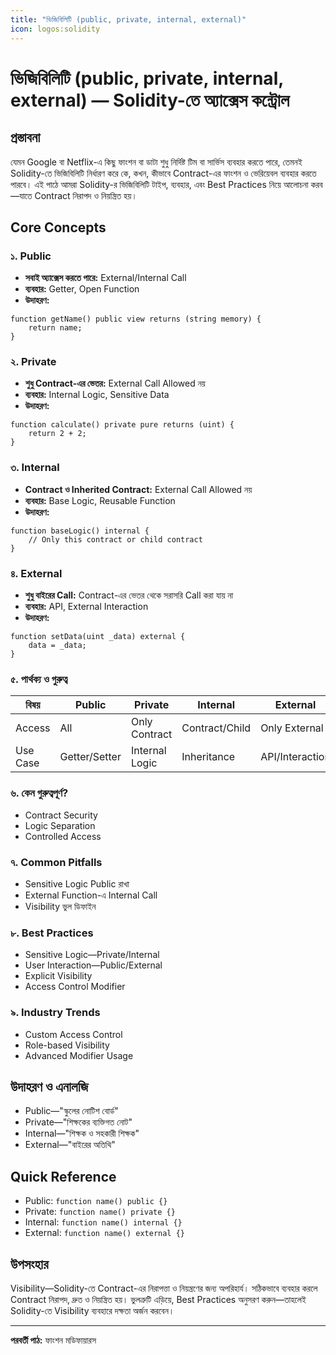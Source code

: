 ```yaml
---
title: "ভিজিবিলিটি (public, private, internal, external)"
icon: logos:solidity
---
```


# ভিজিবিলিটি (public, private, internal, external) — Solidity-তে অ্যাক্সেস কন্ট্রোল

## প্রস্তাবনা

যেমন Google বা Netflix-এ কিছু ফাংশন বা ডাটা শুধু নির্দিষ্ট টিম বা সার্ভিস ব্যবহার করতে পারে, তেমনই Solidity-তে ভিজিবিলিটি নির্ধারণ করে কে, কখন, কীভাবে Contract-এর ফাংশন ও ভেরিয়েবল ব্যবহার করতে পারবে। এই পাঠে আমরা Solidity-র ভিজিবিলিটি টাইপ, ব্যবহার, এবং Best Practices নিয়ে আলোচনা করব—যাতে Contract নিরাপদ ও নিয়ন্ত্রিত হয়।

## Core Concepts

### ১. Public
- **সবাই অ্যাক্সেস করতে পারে:** External/Internal Call
- **ব্যবহার:** Getter, Open Function
- **উদাহরণ:**
```solidity
function getName() public view returns (string memory) {
    return name;
}
```

### ২. Private
- **শুধু Contract-এর ভেতর:** External Call Allowed নয়
- **ব্যবহার:** Internal Logic, Sensitive Data
- **উদাহরণ:**
```solidity
function calculate() private pure returns (uint) {
    return 2 + 2;
}
```

### ৩. Internal
- **Contract ও Inherited Contract:** External Call Allowed নয়
- **ব্যবহার:** Base Logic, Reusable Function
- **উদাহরণ:**
```solidity
function baseLogic() internal {
    // Only this contract or child contract
}
```

### ৪. External
- **শুধু বাইরের Call:** Contract-এর ভেতর থেকে সরাসরি Call করা যায় না
- **ব্যবহার:** API, External Interaction
- **উদাহরণ:**
```solidity
function setData(uint _data) external {
    data = _data;
}
```

### ৫. পার্থক্য ও গুরুত্ব
| বিষয়         | Public            | Private           | Internal          | External          |
|--------------|-------------------|-------------------|-------------------|-------------------|
| Access       | All               | Only Contract     | Contract/Child    | Only External     |
| Use Case     | Getter/Setter     | Internal Logic    | Inheritance       | API/Interaction   |

### ৬. কেন গুরুত্বপূর্ণ?
- Contract Security
- Logic Separation
- Controlled Access

### ৭. Common Pitfalls
- Sensitive Logic Public রাখা
- External Function-এ Internal Call
- Visibility ভুল ডিফাইন

### ৮. Best Practices
- Sensitive Logic—Private/Internal
- User Interaction—Public/External
- Explicit Visibility
- Access Control Modifier

### ৯. Industry Trends
- Custom Access Control
- Role-based Visibility
- Advanced Modifier Usage

## উদাহরণ ও এনালজি
- Public—"স্কুলের নোটিশ বোর্ড"
- Private—"শিক্ষকের ব্যক্তিগত নোট"
- Internal—"শিক্ষক ও সহকারী শিক্ষক"
- External—"বাইরের অতিথি"

## Quick Reference

- Public: `function name() public {}`
- Private: `function name() private {}`
- Internal: `function name() internal {}`
- External: `function name() external {}`

## উপসংহার

Visibility—Solidity-তে Contract-এর নিরাপত্তা ও নিয়ন্ত্রণের জন্য অপরিহার্য। সঠিকভাবে ব্যবহার করলে Contract নিরাপদ, দ্রুত ও নিয়ন্ত্রিত হয়। ভুলত্রুটি এড়িয়ে, Best Practices অনুসরণ করুন—তাহলেই Solidity-তে Visibility ব্যবহারে দক্ষতা অর্জন করবেন।

---

**পরবর্তী পাঠ:** ফাংশন মডিফায়ারস
